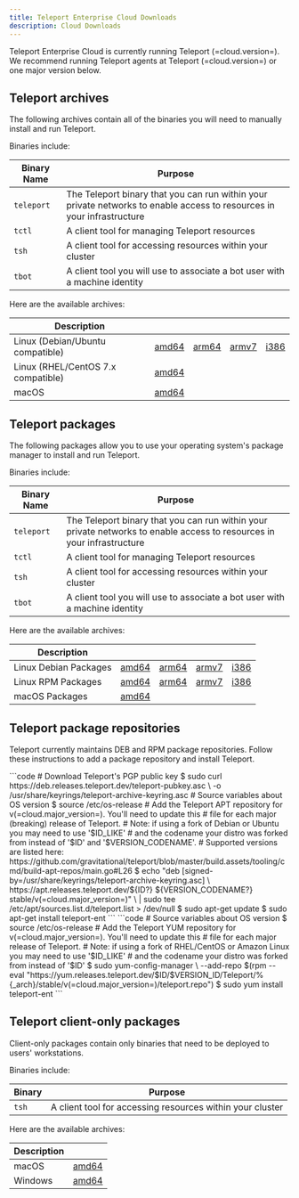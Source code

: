```yaml
---
title: Teleport Enterprise Cloud Downloads
description: Cloud Downloads
---
```


Teleport Enterprise Cloud is currently running Teleport (=cloud.version=). We recommend
running Teleport agents at Teleport (=cloud.version=) or one major version
below.

## Teleport archives

The following archives contain all of the binaries you will need to manually
install and run Teleport.

Binaries include:

|Binary Name|Purpose|
|---|---|
|`teleport`| The Teleport binary that you can run within your private networks to enable access to resources in your infrastructure|
|`tctl`| A client tool for managing Teleport resources|
|`tsh`| A client tool for accessing resources within your cluster|
|`tbot`| A client tool you will use to associate a bot user with a machine identity|

Here are the available archives:

Description                        | | | | |
-----------------------------------|-|-|-|-|
Linux (Debian/Ubuntu compatible)   | [amd64](https://cdn.teleport.dev/teleport-ent-v(=cloud.version=)-linux-amd64-bin.tar.gz) | [arm64](https://cdn.teleport.dev/teleport-ent-v(=cloud.version=)-linux-arm64-bin.tar.gz) | [armv7](https://cdn.teleport.dev/teleport-ent-v(=cloud.version=)-linux-arm-bin.tar.gz) | [i386](https://cdn.teleport.dev/teleport-ent-v(=cloud.version=)-linux-386-bin.tar.gz) |
Linux (RHEL/CentOS 7.x compatible) | [amd64](https://cdn.teleport.dev/teleport-ent-v(=cloud.version=)-linux-amd64-centos7-bin.tar.gz) |
macOS                              | [amd64](https://cdn.teleport.dev/teleport-ent-v(=cloud.version=)-darwin-amd64-bin.tar.gz) |

## Teleport packages

The following packages allow you to use your operating system's package manager
to install and run Teleport.

Binaries include:

|Binary Name| Purpose|
|------|---|
|`teleport`| The Teleport binary that you can run within your private networks to enable access to resources in your infrastructure|
|`tctl`| A client tool for managing Teleport resources|
|`tsh`| A client tool for accessing resources within your cluster|
|`tbot`| A client tool you will use to associate a bot user with a machine identity|

Here are the available archives:

Description                        | | | | |
-----------------------------------|-|-|-|-|
Linux Debian Packages              | [amd64](https://cdn.teleport.dev/teleport-ent_(=cloud.version=)_amd64.deb) | [arm64](https://cdn.teleport.dev/teleport-ent_(=cloud.version=)_arm64.deb) | [armv7](https://cdn.teleport.dev/teleport-ent_(=cloud.version=)_arm.deb) | [i386](https://cdn.teleport.dev/teleport-ent_(=cloud.version=)_i386.deb) |
Linux RPM Packages                 | [amd64](https://cdn.teleport.dev/teleport-ent-(=cloud.version=)-1.x86_64.rpm) | [arm64](https://cdn.teleport.dev/teleport-ent-(=cloud.version=)-1.arm64.rpm) | [armv7](https://cdn.teleport.dev/teleport-ent-(=cloud.version=)-1.arm.rpm) | [i386](https://cdn.teleport.dev/teleport-ent-(=cloud.version=)-1.i386.rpm) |
macOS Packages                     | [amd64](https://cdn.teleport.dev/teleport-ent-(=cloud.version=).pkg) |

## Teleport package repositories

Teleport currently maintains DEB and RPM package repositories. Follow these
instructions to add a package repository and install Teleport.

<Tabs>
    <TabItem label="Debian/Ubuntu (DEB)">
        ```code
        # Download Teleport's PGP public key
        $ sudo curl https://deb.releases.teleport.dev/teleport-pubkey.asc \
          -o /usr/share/keyrings/teleport-archive-keyring.asc
        # Source variables about OS version
        $ source /etc/os-release
        # Add the Teleport APT repository for v(=cloud.major_version=). You'll need to update this
        # file for each major (breaking) release of Teleport.
        # Note: if using a fork of Debian or Ubuntu you may need to use '$ID_LIKE'
        # and the codename your distro was forked from instead of '$ID' and '$VERSION_CODENAME'.
        # Supported versions are listed here: https://github.com/gravitational/teleport/blob/master/build.assets/tooling/cmd/build-apt-repos/main.go#L26
        $ echo "deb [signed-by=/usr/share/keyrings/teleport-archive-keyring.asc] \
          https://apt.releases.teleport.dev/${ID?} ${VERSION_CODENAME?} stable/v(=cloud.major_version=)" \
        | sudo tee /etc/apt/sources.list.d/teleport.list > /dev/null
        $ sudo apt-get update
        $ sudo apt-get install teleport-ent
        ```
    </TabItem>
    <TabItem label="Amazon Linux 2/RHEL (RPM)">
        ```code
        # Source variables about OS version
        $ source /etc/os-release
        # Add the Teleport YUM repository for v(=cloud.major_version=). You'll need to update this
        # file for each major release of Teleport.
        # Note: if using a fork of RHEL/CentOS or Amazon Linux you may need to use '$ID_LIKE'
        # and the codename your distro was forked from instead of '$ID'
        $ sudo yum-config-manager \
            --add-repo $(rpm --eval "https://yum.releases.teleport.dev/$ID/$VERSION_ID/Teleport/%{_arch}/stable/v(=cloud.major_version=)/teleport.repo")
        $ sudo yum install teleport-ent
        ```
    </TabItem>
</Tabs>

## Teleport client-only packages

Client-only packages contain only binaries that need to be deployed to users'
workstations.

Binaries include:

|Binary|Purpose|
|---|---|
|`tsh`|A client tool for accessing resources within your cluster|

Here are the available archives:

Description                        | |
-----------------------------------|-|
macOS                              | [amd64](https://cdn.teleport.dev/tsh-(=cloud.version=).pkg) |
Windows                            | [amd64](https://cdn.teleport.dev/teleport-v(=cloud.version=)-windows-amd64-bin.zip) |
